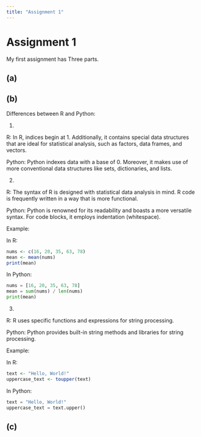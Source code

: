 ```yaml
---
title: "Assignment 1"
---
```


# Assignment 1

My first assignment has Three parts.

## (a)





## (b)

Differences between R and Python:

  1.
  
  R: In R, indices begin at 1. Additionally, it contains special data structures that are ideal for statistical analysis, such as factors, data frames, and vectors.
  
  Python: Python indexes data with a base of 0. Moreover, it makes use of more conventional data structures like sets, dictionaries, and lists. 
  
  2.
  
  R: The syntax of R is designed with statistical data analysis in mind. R code is frequently written in a way that is more functional.
  
  Python: Python is renowned for its readability and boasts a more versatile syntax. For code blocks, it employs indentation (whitespace).
  
  Example:
  
  In R:
  
  ```r
  nums <- c(16, 20, 35, 63, 78)
  mean <- mean(nums)
  print(mean)
  ```
  In Python:
  
  ```py
  nums = [16, 20, 35, 63, 78]
  mean = sum(nums) / len(nums)
  print(mean)
  ```
  
  3.
  
  R: R uses specific functions and expressions for string processing.
  
  Python: Python provides built-in string methods and libraries for string processing.
  
  Example:
  
  In R:
  
  ```r
  text <- "Hello, World!"
  uppercase_text <- toupper(text)
  ```
  
  In Python:
  
  ```py
  text = "Hello, World!"
  uppercase_text = text.upper()
  ```
  
## (c)


 ```r

```

